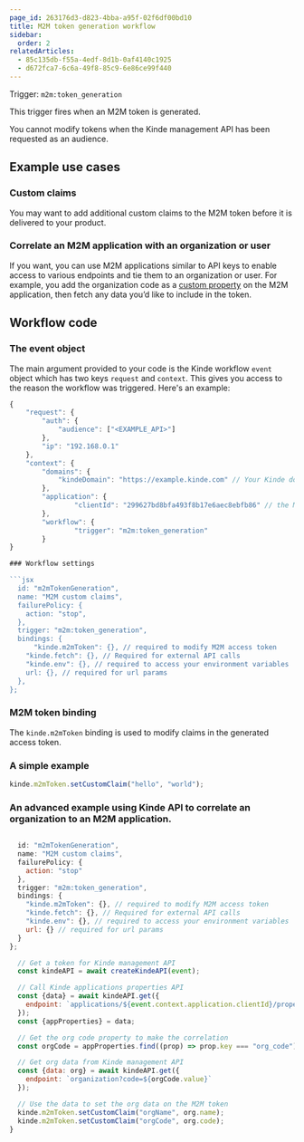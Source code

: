 ```yaml
---
page_id: 263176d3-d823-4bba-a95f-02f6df00bd10
title: M2M token generation workflow
sidebar:
  order: 2
relatedArticles:
  - 85c135db-f55a-4edf-8d1b-0af4140c1925
  - d672fca7-6c6a-49f8-85c9-6e86ce99f440
---
```


Trigger: `m2m:token_generation`

This trigger fires when an M2M token is generated.

<Aside>

You cannot modify tokens when the Kinde management API has been requested as an audience.

</Aside>

## Example use cases

### Custom claims

You may want to add additional custom claims to the M2M token before it is delivered to your product.

### Correlate an M2M application with an organization or user

If you want, you can use M2M applications similar to API keys to enable access to various endpoints and tie them to an organization or user. For example, you add the organization code as a [custom property](/properties/work-with-properties/manage-properties/) on the M2M application, then fetch any data you’d like to include in the token.

## Workflow code

### The event object

The main argument provided to your code is the Kinde workflow `event` object which has two keys `request` and `context`. This gives you access to the reason the workflow was triggered. Here's an example:

````jsx
{
	"request": {
		"auth": {
			"audience": ["<EXAMPLE_API>"]
		},
		"ip": "192.168.0.1"
	},
	"context": {
		"domains": {
			"kindeDomain": "https://example.kinde.com" // Your Kinde domain
		},
		"application": {
				"clientId": "299627bd8bfa493f8b17e6aec8ebfb86" // the M2M application ID
		},
		"workflow": {
				"trigger": "m2m:token_generation"
		}
}

### Workflow settings

```jsx
  id: "m2mTokenGeneration",
  name: "M2M custom claims",
  failurePolicy: {
    action: "stop",
  },
  trigger: "m2m:token_generation",
  bindings: {
	  "kinde.m2mToken": {}, // required to modify M2M access token
    "kinde.fetch": {}, // Required for external API calls
    "kinde.env": {}, // required to access your environment variables
    url: {}, // required for url params
  },
};
````

### M2M token binding

The `kinde.m2mToken` binding is used to modify claims in the generated access token.

### A simple example

```jsx
kinde.m2mToken.setCustomClaim("hello", "world");
```

### An advanced example using Kinde API to correlate an organization to an M2M application.

```jsx

  id: "m2mTokenGeneration",
  name: "M2M custom claims",
  failurePolicy: {
    action: "stop"
  },
  trigger: "m2m:token_generation",
  bindings: {
    "kinde.m2mToken": {}, // required to modify M2M access token
    "kinde.fetch": {}, // Required for external API calls
    "kinde.env": {}, // required to access your environment variables
    url: {} // required for url params
  }
};

  // Get a token for Kinde management API
  const kindeAPI = await createKindeAPI(event);

  // Call Kinde applications properties API
  const {data} = await kindeAPI.get({
    endpoint: `applications/${event.context.application.clientId}/properties`
  });
  const {appProperties} = data;

  // Get the org code property to make the correlation
  const orgCode = appProperties.find((prop) => prop.key === "org_code");

  // Get org data from Kinde management API
  const {data: org} = await kindeAPI.get({
    endpoint: `organization?code=${orgCode.value}`
  });

  // Use the data to set the org data on the M2M token
  kinde.m2mToken.setCustomClaim("orgName", org.name);
  kinde.m2mToken.setCustomClaim("orgCode", org.code);
}
```
